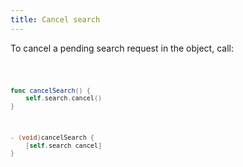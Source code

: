 ```yaml
---
title: Cancel search
---
```


To cancel a pending search request in the object, call:

<Code>

```swift
func cancelSearch() {
    self.search.cancel()
}
```

```objectivec
- (void)cancelSearch {
    [self.search cancel]
}
```

</Code>